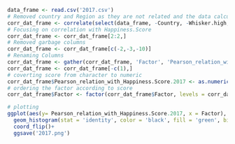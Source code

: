 
```r
data_frame <- read.csv('2017.csv')
# Removed country and Region as they are not related and the data calculated is in general
corr_dat_frame <- correlate(select(data_frame, -Country, -Whisker.high, -Whisker.low))
# Focusing on correlation with Happiness.Score
corr_dat_frame <- corr_dat_frame[2:2,]
# Removed garbage columns
corr_dat_frame <- corr_dat_frame[c(-2,-3,-10)]
# Renaming Columns
corr_dat_frame <- gather(corr_dat_frame, 'Factor', 'Pearson_relation_with_Happiness.Score.2017')
corr_dat_frame <- corr_dat_frame[-c(1),]
# coverting score from character to numeric
corr_dat_frame$Pearson_relation_with_Happiness.Score.2017 <- as.numeric(corr_dat_frame$Pearson_relation_with_Happiness.Score.2017)
# ordering the factor according to score
corr_dat_frame$Factor <- factor(corr_dat_frame$Factor, levels = corr_dat_frame$Factor[order(corr_dat_frame$Pearson_relation_with_Happiness.Score.2017)])


```

```r
# plotting
ggplot(aes(y= Pearson_relation_with_Happiness.Score.2017, x = Factor), data= corr_dat_frame)+
  geom_histogram(stat = 'identity', color = 'black', fill = 'green', binwidth = 10)+
  coord_flip()+
  ggsave('2017.png')

```



